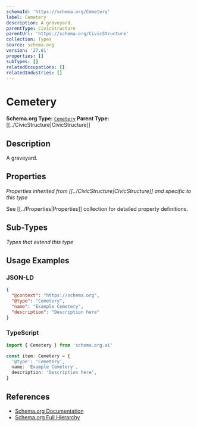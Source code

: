 ```yaml
---
schemaId: 'https://schema.org/Cemetery'
label: Cemetery
description: A graveyard.
parentType: CivicStructure
parentUrl: 'https://schema.org/CivicStructure'
collection: Types
source: schema.org
version: '27.01'
properties: []
subTypes: []
relatedOccupations: []
relatedIndustries: []
---
```

# Cemetery

**Schema.org Type:** [`Cemetery`](https://schema.org/Cemetery)
**Parent Type:** [[../CivicStructure|CivicStructure]]

## Description

A graveyard.

## Properties

*Properties inherited from [[../CivicStructure|CivicStructure]] and specific to this type*

See [[../Properties|Properties]] collection for detailed property definitions.

## Sub-Types

*Types that extend this type*

## Usage Examples

### JSON-LD

```json
{
  "@context": "https://schema.org",
  "@type": "Cemetery",
  "name": "Example Cemetery",
  "description": "Description here"
}
```

### TypeScript

```typescript
import { Cemetery } from 'schema.org.ai'

const item: Cemetery = {
  '@type': 'Cemetery',
  name: 'Example Cemetery',
  description: 'Description here',
}
```

## References

- [Schema.org Documentation](https://schema.org/Cemetery)
- [Schema.org Full Hierarchy](https://schema.org/docs/full.html)

